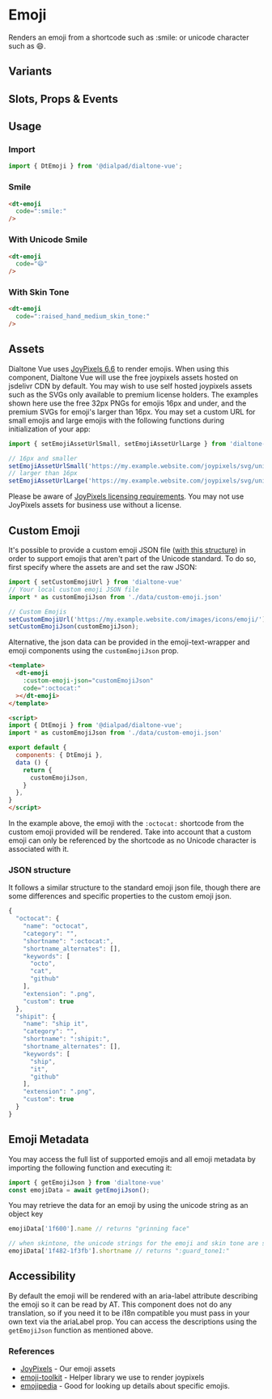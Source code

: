 
# Emoji

<Subtitle>
  Renders an emoji from a shortcode such as :smile: or unicode character such as 😄.
</Subtitle>

<Canvas>
  <Story id="components-emoji--default" />
</Canvas>

## Variants

<Canvas>
  <Story id="components-emoji--variants" />
</Canvas>

## Slots, Props & Events

<ArgsTable story={PRIMARY_STORY} />

## Usage

### Import

```jsx
import { DtEmoji } from '@dialpad/dialtone-vue';
```

### Smile

```html
<dt-emoji
  code=":smile:"
/>
```

### With Unicode Smile

```html
<dt-emoji
  code="😄"
/>
```

### With Skin Tone

```html
<dt-emoji
  code=":raised_hand_medium_skin_tone:"
/>
```

## Assets

Dialtone Vue uses [JoyPixels 6.6](https://www.joypixels.com/) to render emojis. When using this component,
Dialtone Vue will use the free joypixels assets hosted on jsdelivr CDN by default. You may wish to use self hosted
joypixels assets such as the SVGs only available to premium license holders. The examples shown here use the free 32px
PNGs for emojis 16px and under, and the premium SVGs for emoji's larger than 16px. You may set a custom URL for small
emojis and large emojis with the following functions during initialization of your app:

```js
import { setEmojiAssetUrlSmall, setEmojiAssetUrlLarge } from 'dialtone-vue'

// 16px and smaller
setEmojiAssetUrlSmall('https://my.example.website.com/joypixels/svg/unicode/32/', '.png')
// larger than 16px
setEmojiAssetUrlLarge('https://my.example.website.com/joypixels/svg/unicode/', '.svg')
```

Please be aware of [JoyPixels licensing requirements](https://www.joypixels.com/licenses). You may not use JoyPixels
assets for business use without a license.

## Custom Emoji

It's possible to provide a custom emoji JSON file ([with this structure](#json-structure)) in order to support emojis
that aren't part of the Unicode standard. To do so, first specify where the assets are and set the raw JSON:

```js
import { setCustomEmojiUrl } from 'dialtone-vue'
// Your local custom emoji JSON file
import * as customEmojiJson from './data/custom-emoji.json'

// Custom Emojis
setCustomEmojiUrl('https://my.example.website.com/images/icons/emoji/');
setCustomEmojiJson(customEmojiJson);
```

Alternative, the json data can be provided in the emoji-text-wrapper and emoji components using the `customEmojiJson`
prop.

```html
<template>
  <dt-emoji
    :custom-emoji-json="customEmojiJson"
    code=":octocat:"
  ></dt-emoji>
</template>

<script>
import { DtEmoji } from '@dialpad/dialtone-vue';
import * as customEmojiJson from './data/custom-emoji.json'

export default {
  components: { DtEmoji },
  data () {
    return {
      customEmojiJson,
    }
  },
}
</script>
```

In the example above, the emoji with the `:octocat:` shortcode from the custom emoji provided will be rendered.
Take into account that a custom emoji can only be referenced by the shortcode as no Unicode character is associated
with it.

### JSON structure

It follows a similar structure to the standard emoji json file, though there are some differences and specific properties
to the custom emoji json.

```js
{
  "octocat": {
    "name": "octocat",
    "category": "",
    "shortname": ":octocat:",
    "shortname_alternates": [],
    "keywords": [
      "octo",
      "cat",
      "github"
    ],
    "extension": ".png",
    "custom": true
  },
  "shipit": {
    "name": "ship it",
    "category": "",
    "shortname": ":shipit:",
    "shortname_alternates": [],
    "keywords": [
      "ship",
      "it",
      "github"
    ],
    "extension": ".png",
    "custom": true
  }
}
```

## Emoji Metadata

You may access the full list of supported emojis and all emoji metadata by importing the following function and
executing it:

```js
import { getEmojiJson } from 'dialtone-vue'
const emojiData = await getEmojiJson();
```

You may retrieve the data for an emoji by using the unicode string as an object key

```js
emojiData['1f600'].name // returns "grinning face"

// when skintone, the unicode strings for the emoji and skin tone are separated by a -
emojiData['1f482-1f3fb'].shortname // returns ":guard_tone1:"
```

## Accessibility

By default the emoji will be rendered with an aria-label attribute describing the emoji so it can be read by AT. This
component does not do any translation, so if you need it to be i18n compatible you must pass in your own text via the
ariaLabel prop. You can access the descriptions using the `getEmojiJson` function as mentioned above.

### References

- [JoyPixels](https://www.joypixels.com/) - Our emoji assets
- [emoji-toolkit](https://github.com/joypixels/emoji-toolkit) - Helper library we use to render joypixels
- [emojipedia](https://emojipedia.org/) - Good for looking up details about specific emojis.
